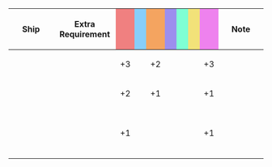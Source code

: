 {|class="wikitable" style="width:100%; text-align: center; vertical-align: middle;"
|-
! style="width: 20%;" | Ship
! style="width: 25%;" | Extra Requirement
! style="width: 5%; background-color: lightcoral;" | {{Firepower}}
! style="width: 5%; background-color: lightskyblue;" | {{Torpedo}}
! style="width: 5%; background-color: sandybrown;" | {{AA}}
! style="width: 5%; background-color: #9C8FEE;" | {{ASW}}
! style="width: 5%; background-color: #7fffd4;" | {{LOS}}
! style="width: 5%; background-color: #F2E279;" | {{Armor}}
! style="width: 5%; background-color: violet;" | {{Evasion}}
! style="width: 20%;" | Note
|-
! {{ShipLink|Gambier Bay Mk.II}}
| style="text-align:left;" | 
| +3 || || +2 || || || || +3
| style="text-align:left;" | 
|-
! {{ShipLink|Intrepid}}
| style="text-align:left;" | 
| +2 || || +1 || || || || +1
| style="text-align:left;" | 
|-
! {{ShipLink|Saratoga}}<br>{{ShipLink|Hornet}}<br>{{ShipLink|Ark Royal}}<br>{{ShipLink|Gambier Bay|text=Gambier Bay (Base/Kai)}}
| style="text-align:left;" | 
| +1 || || || || || || +1
| style="text-align:left;" | 
|}